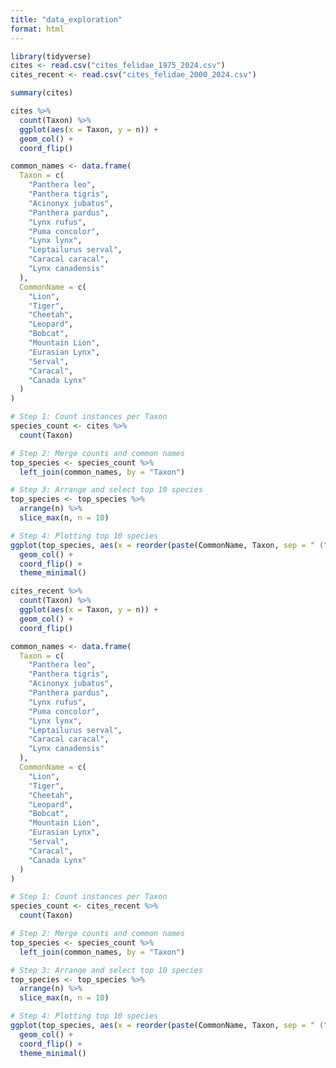 ```yaml
---
title: "data_exploration"
format: html
---
```


```r
library(tidyverse)
cites <- read.csv("cites_felidae_1975_2024.csv")
cites_recent <- read.csv("cites_felidae_2000_2024.csv")
```

```r
summary(cites)

cites %>%
  count(Taxon) %>%
  ggplot(aes(x = Taxon, y = n)) +
  geom_col() +
  coord_flip()

common_names <- data.frame(
  Taxon = c(
    "Panthera leo", 
    "Panthera tigris", 
    "Acinonyx jubatus", 
    "Panthera pardus", 
    "Lynx rufus", 
    "Puma concolor", 
    "Lynx lynx", 
    "Leptailurus serval", 
    "Caracal caracal", 
    "Lynx canadensis"
  ),
  CommonName = c(
    "Lion", 
    "Tiger", 
    "Cheetah", 
    "Leopard", 
    "Bobcat", 
    "Mountain Lion", 
    "Eurasian Lynx", 
    "Serval", 
    "Caracal", 
    "Canada Lynx"
  )
)

# Step 1: Count instances per Taxon
species_count <- cites %>%
  count(Taxon)  

# Step 2: Merge counts and common names
top_species <- species_count %>%
  left_join(common_names, by = "Taxon")  

# Step 3: Arrange and select top 10 species
top_species <- top_species %>%
  arrange(n) %>%                          
  slice_max(n, n = 10)                   

# Step 4: Plotting top 10 species
ggplot(top_species, aes(x = reorder(paste(CommonName, Taxon, sep = " ("), n), y = n)) +
  geom_col() +
  coord_flip() +
  theme_minimal()
```

```r
cites_recent %>%
  count(Taxon) %>%
  ggplot(aes(x = Taxon, y = n)) +
  geom_col() +
  coord_flip()

common_names <- data.frame(
  Taxon = c(
    "Panthera leo", 
    "Panthera tigris", 
    "Acinonyx jubatus", 
    "Panthera pardus", 
    "Lynx rufus", 
    "Puma concolor", 
    "Lynx lynx", 
    "Leptailurus serval", 
    "Caracal caracal", 
    "Lynx canadensis"
  ),
  CommonName = c(
    "Lion", 
    "Tiger", 
    "Cheetah", 
    "Leopard", 
    "Bobcat", 
    "Mountain Lion", 
    "Eurasian Lynx", 
    "Serval", 
    "Caracal", 
    "Canada Lynx"
  )
)

# Step 1: Count instances per Taxon
species_count <- cites_recent %>%
  count(Taxon)  

# Step 2: Merge counts and common names
top_species <- species_count %>%
  left_join(common_names, by = "Taxon")  

# Step 3: Arrange and select top 10 species
top_species <- top_species %>%
  arrange(n) %>%                          
  slice_max(n, n = 10)                   

# Step 4: Plotting top 10 species
ggplot(top_species, aes(x = reorder(paste(CommonName, Taxon, sep = " ("), n), y = n)) +
  geom_col() +
  coord_flip() +
  theme_minimal()
```

